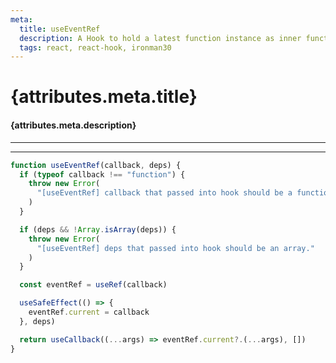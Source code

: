 ```yaml
---
meta:
  title: useEventRef
  description: A Hook to hold a latest function instance as inner function for using in useCallback.
  tags: react, react-hook, ironman30
---
```



<PostTags tags={attributes.meta.tags} />

# {attributes.meta.title}

#### {attributes.meta.description}

---

<LinkTag />

---

```jsx
function useEventRef(callback, deps) {
  if (typeof callback !== "function") {
    throw new Error(
      "[useEventRef] callback that passed into hook should be a function."
    )
  }

  if (deps && !Array.isArray(deps)) {
    throw new Error(
      "[useEventRef] deps that passed into hook should be an array."
    )
  }

  const eventRef = useRef(callback)

  useSafeEffect(() => {
    eventRef.current = callback
  }, deps)

  return useCallback((...args) => eventRef.current?.(...args), [])
}
```
